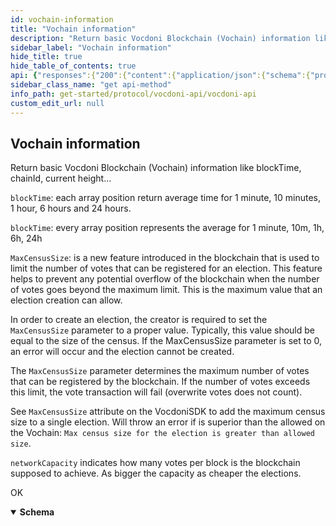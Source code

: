```yaml
---
id: vochain-information
title: "Vochain information"
description: "Return basic Vocdoni Blockchain (Vochain) information like blockTime, chainId, current height..."
sidebar_label: "Vochain information"
hide_title: true
hide_table_of_contents: true
api: {"responses":{"200":{"content":{"application/json":{"schema":{"properties":{"blockTime":{"example":[12000,11580,11000,11100,11100],"items":{"type":"integer"},"type":"array"},"blockTimestamp":{"example":"2022-11-17T18:00:57.379551614Z","format":"date-time","type":"string"},"chainId":{"example":"azeno","type":"string"},"circuitVersion":{"example":"v1.0.0","type":"string"},"electionCount":{"example":120,"type":"integer"},"genesisTime":{"example":"2022-11-17T18:00:57.379551614Z","format":"date-time","type":"string"},"height":{"example":5467,"type":"integer"},"maxCensusSize":{"example":50000,"type":"integer"},"networkCapacity":{"example":2000,"type":"integer"},"organizationCount":{"example":20,"type":"integer"},"syncing":{"example":true,"type":"boolean"},"transactionCount":{"example":554,"type":"integer"},"validatorCount":{"example":5,"type":"integer"},"voteCount":{"example":432,"type":"integer"}},"type":"object"}}},"description":"OK"}},"tags":["Chain"],"description":"Return basic Vocdoni Blockchain (Vochain) information like blockTime, chainId, current height...\n\n`blockTime`: each array position return average time for 1 minute, 10 minutes, 1 hour, 6 hours and 24 hours.\n\n`blockTime`: every array position represents the average for 1 minute, 10m, 1h, 6h, 24h\n\n`MaxCensusSize`: is a new feature introduced in the blockchain that is used to limit the number of  votes that can be registered for an election. This feature helps to prevent any potential overflow of the blockchain when the number of votes goes beyond the maximum limit. This is the maximum value  that an election creation can allow.\n\nIn order to create an election, the creator is required to set the `MaxCensusSize` parameter to a proper value. Typically, this value should be equal to the size of the census. If the MaxCensusSize parameter is set to 0, an error will occur and the election cannot be created.\n\nThe `MaxCensusSize` parameter determines the maximum number of votes that can be registered by the blockchain.  If the number of votes exceeds this limit, the vote transaction will fail (overwrite votes does not count).\n\nSee `MaxCensusSize` attribute on the VocdoniSDK  to add the maximum census size to a single election. Will throw an error if is superior than the allowed on the Vochain: `Max census size for the election is greater than allowed size`.\n\n`networkCapacity`  indicates how many votes per block is the blockchain supposed to achieve. As bigger the capacity as cheaper the elections.","method":"get","path":"/chain/info","servers":[{"url":"https://api-dev.vocdoni.net/v2"}],"securitySchemes":{"BasicAuth":{"scheme":"basic","type":"http"}},"info":{"contact":{},"description":"The Vocdoni API is a REST API that substitutes the previous RPCs in order to make it easier for  developers/integrators to build on top of the voting protocol. This API facilitates creating votings using Vocdoni, without the hassle of learning a complex blockchain platform, allowing to perform all the features that enable the voting protocol such as creating an account, entity, voting process, census & vote, abstracting as much as possible the complexity and offering simple and straightforward methods to perform those actions. \n\nYou can review the API endpoints documentation in this section, the main entities are:\n\n- [**Chain**](chain): The Vocdoni blockchain is named Vochain. It is a Byzantine fault-tolerant network based on Tendermint that executes the Vocdoni Protocol logic represented as a state machine. Its main purpose is to register votes in a  decentralized and verifiable format. In those endpoints, you can consult the state of the chain, transactions costs,  list organizations and get more Vochain info.\n- [**Accounts**](accounts): Identified by an Ethereum like address. An account can create and manage elections, transfer tokens, give power to other accounts on his behalf (delegates) and manage its metadata.\n- [**Elections**](elections): Is a rule-set of options and requirements for creating a process in which people vote a series of options. To know more about the params of an election and its lifecycle go [here](../get-started/intro#23-elections). In this section you will find all information related to an election as its information, election keys, submitted votes & how to create a new election.\n- [**Censuses**](censuses): The census is a key component of any voting process. It specifies the set of users (identified by a public key or address) eligible for participating in an election. To understand more about the Censuses you can check [here](../get-started/intro#21-the-census). Here you will be able to get censuses information like the Merkle root, total weight & size, import/export the censuses and create new ones.\n- [**Votes**](votes): All the information related to the vote issued by a participant in a vote, you can check the validity of the vote, consult your information and send a vote.\n- [**SIK**](sik): The Secret Identity Key is a user-generated piece of information that proves the user's identity without revealing it. It is the hash of the user's address, the signature of a public message and an optional secret part. It is used to ensure anonymous voting. All registered accounts or anonymous voters must register a SIK, and they are all stored in a Merkle tree. The `/siks` endpoints help to generate a proof of membership, get the current valid SIK roots, or check if an account has a valid SIK.\n\n\n### Errors \n\nBackend error messages list are defined here: https://github.com/vocdoni/vocdoni-node/blob/master/api/errors.go\n\nAbout the **204 no content** error: this message will be returned only if the asset being queried cannot be found but no other errors have occurred. This response is commonly used to prevent Javascript errors that may arise when a client is waiting for a  transaction to be published. During this waiting period, the client can repeatedly query the endpoint until a  successful response with a status code of 200 is received, thereby avoiding any errors that may occur due to the transaction not being published yet.","title":"Vocdoni API","version":"2.0.0"},"postman":{"name":"Vochain information","description":{"content":"Return basic Vocdoni Blockchain (Vochain) information like blockTime, chainId, current height...\n\n`blockTime`: each array position return average time for 1 minute, 10 minutes, 1 hour, 6 hours and 24 hours.\n\n`blockTime`: every array position represents the average for 1 minute, 10m, 1h, 6h, 24h\n\n`MaxCensusSize`: is a new feature introduced in the blockchain that is used to limit the number of  votes that can be registered for an election. This feature helps to prevent any potential overflow of the blockchain when the number of votes goes beyond the maximum limit. This is the maximum value  that an election creation can allow.\n\nIn order to create an election, the creator is required to set the `MaxCensusSize` parameter to a proper value. Typically, this value should be equal to the size of the census. If the MaxCensusSize parameter is set to 0, an error will occur and the election cannot be created.\n\nThe `MaxCensusSize` parameter determines the maximum number of votes that can be registered by the blockchain.  If the number of votes exceeds this limit, the vote transaction will fail (overwrite votes does not count).\n\nSee `MaxCensusSize` attribute on the VocdoniSDK  to add the maximum census size to a single election. Will throw an error if is superior than the allowed on the Vochain: `Max census size for the election is greater than allowed size`.\n\n`networkCapacity`  indicates how many votes per block is the blockchain supposed to achieve. As bigger the capacity as cheaper the elections.","type":"text/plain"},"url":{"path":["chain","info"],"host":["{{baseUrl}}"],"query":[],"variable":[]},"header":[{"key":"Accept","value":"application/json"}],"method":"GET"}}
sidebar_class_name: "get api-method"
info_path: get-started/protocol/vocdoni-api/vocdoni-api
custom_edit_url: null
---
```



## Vochain information



Return basic Vocdoni Blockchain (Vochain) information like blockTime, chainId, current height...

`blockTime`: each array position return average time for 1 minute, 10 minutes, 1 hour, 6 hours and 24 hours.

`blockTime`: every array position represents the average for 1 minute, 10m, 1h, 6h, 24h

`MaxCensusSize`: is a new feature introduced in the blockchain that is used to limit the number of  votes that can be registered for an election. This feature helps to prevent any potential overflow of the blockchain when the number of votes goes beyond the maximum limit. This is the maximum value  that an election creation can allow.

In order to create an election, the creator is required to set the `MaxCensusSize` parameter to a proper value. Typically, this value should be equal to the size of the census. If the MaxCensusSize parameter is set to 0, an error will occur and the election cannot be created.

The `MaxCensusSize` parameter determines the maximum number of votes that can be registered by the blockchain.  If the number of votes exceeds this limit, the vote transaction will fail (overwrite votes does not count).

See `MaxCensusSize` attribute on the VocdoniSDK  to add the maximum census size to a single election. Will throw an error if is superior than the allowed on the Vochain: `Max census size for the election is greater than allowed size`.

`networkCapacity`  indicates how many votes per block is the blockchain supposed to achieve. As bigger the capacity as cheaper the elections.

<div><ApiTabs><TabItem label={"200"} value={"200"}><div>

OK

</div><div><MimeTabs schemaType={"response"}><TabItem label={"application/json"} value={"application/json"}><SchemaTabs><TabItem label={"Schema"} value={"Schema"}><details style={{}} data-collapsed={false} open={true}><summary style={{"textAlign":"left"}}><strong>Schema</strong></summary><div style={{"textAlign":"left","marginLeft":"1rem"}}></div><ul style={{"marginLeft":"1rem"}}><SchemaItem collapsible={false} name={"blockTime"} required={false} deprecated={undefined} schemaDescription={undefined} schemaName={"integer[]"} qualifierMessage={undefined} defaultValue={undefined}></SchemaItem><SchemaItem collapsible={false} name={"blockTimestamp"} required={false} deprecated={undefined} schemaDescription={undefined} schemaName={"date-time"} qualifierMessage={undefined} defaultValue={undefined}></SchemaItem><SchemaItem collapsible={false} name={"chainId"} required={false} deprecated={undefined} schemaDescription={undefined} schemaName={"string"} qualifierMessage={undefined} defaultValue={undefined}></SchemaItem><SchemaItem collapsible={false} name={"circuitVersion"} required={false} deprecated={undefined} schemaDescription={undefined} schemaName={"string"} qualifierMessage={undefined} defaultValue={undefined}></SchemaItem><SchemaItem collapsible={false} name={"electionCount"} required={false} deprecated={undefined} schemaDescription={undefined} schemaName={"integer"} qualifierMessage={undefined} defaultValue={undefined}></SchemaItem><SchemaItem collapsible={false} name={"genesisTime"} required={false} deprecated={undefined} schemaDescription={undefined} schemaName={"date-time"} qualifierMessage={undefined} defaultValue={undefined}></SchemaItem><SchemaItem collapsible={false} name={"height"} required={false} deprecated={undefined} schemaDescription={undefined} schemaName={"integer"} qualifierMessage={undefined} defaultValue={undefined}></SchemaItem><SchemaItem collapsible={false} name={"maxCensusSize"} required={false} deprecated={undefined} schemaDescription={undefined} schemaName={"integer"} qualifierMessage={undefined} defaultValue={undefined}></SchemaItem><SchemaItem collapsible={false} name={"networkCapacity"} required={false} deprecated={undefined} schemaDescription={undefined} schemaName={"integer"} qualifierMessage={undefined} defaultValue={undefined}></SchemaItem><SchemaItem collapsible={false} name={"organizationCount"} required={false} deprecated={undefined} schemaDescription={undefined} schemaName={"integer"} qualifierMessage={undefined} defaultValue={undefined}></SchemaItem><SchemaItem collapsible={false} name={"syncing"} required={false} deprecated={undefined} schemaDescription={undefined} schemaName={"boolean"} qualifierMessage={undefined} defaultValue={undefined}></SchemaItem><SchemaItem collapsible={false} name={"transactionCount"} required={false} deprecated={undefined} schemaDescription={undefined} schemaName={"integer"} qualifierMessage={undefined} defaultValue={undefined}></SchemaItem><SchemaItem collapsible={false} name={"validatorCount"} required={false} deprecated={undefined} schemaDescription={undefined} schemaName={"integer"} qualifierMessage={undefined} defaultValue={undefined}></SchemaItem><SchemaItem collapsible={false} name={"voteCount"} required={false} deprecated={undefined} schemaDescription={undefined} schemaName={"integer"} qualifierMessage={undefined} defaultValue={undefined}></SchemaItem></ul></details></TabItem><TabItem label={"Example (from schema)"} value={"Example (from schema)"}><ResponseSamples responseExample={"{\n  \"blockTime\": [\n    12000,\n    11580,\n    11000,\n    11100,\n    11100\n  ],\n  \"blockTimestamp\": \"2022-11-17T18:00:57.379551614Z\",\n  \"chainId\": \"azeno\",\n  \"circuitVersion\": \"v1.0.0\",\n  \"electionCount\": 120,\n  \"genesisTime\": \"2022-11-17T18:00:57.379551614Z\",\n  \"height\": 5467,\n  \"maxCensusSize\": 50000,\n  \"networkCapacity\": 2000,\n  \"organizationCount\": 20,\n  \"syncing\": true,\n  \"transactionCount\": 554,\n  \"validatorCount\": 5,\n  \"voteCount\": 432\n}"} language={"json"}></ResponseSamples></TabItem></SchemaTabs></TabItem></MimeTabs></div></TabItem></ApiTabs></div>
      